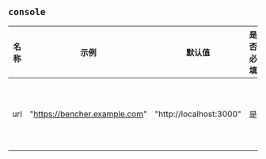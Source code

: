 ## `console`

| 名称  |             示例              |         默认值          | 是否必填 |              描述               |
| :---: | :---------------------------: | :---------------------: | :------: | :-----------------------------: |
|  url  | "https://bencher.example.com" | "http://localhost:3000" |    是    | 指定Bencher UI控制台主机的URL。 |
